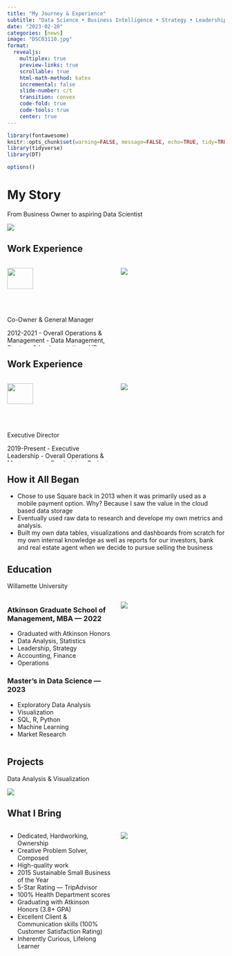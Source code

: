 ```yaml
---
title: "My Journey & Experience"
subtitle: "Data Science • Business Intelligence • Strategy • Leadership"
date: "2023-02-20"
categories: [news]
image: "DSC03110.jpg"
format:
  revealjs:
    multiplex: true
    preview-links: true
    scrollable: true
    html-math-method: katex
    incremental: false
    slide-number: c/t
    transition: convex
    code-fold: true
    code-tools: true
    center: true
---
```


<link href="//netdna.bootstrapcdn.com/font-awesome/4.1.0/css/font-awesome.min.css" rel="stylesheet">

```r
library(fontawesome)
knitr::opts_chunk$set(warning=FALSE, message=FALSE, echo=TRUE, tidy=TRUE, comment=NA, prompt=FALSE, fig.height=6, fig.width=6.5, fig.retina = 3, dev = 'svg', eval=TRUE)
library(tidyverse)
library(DT)

options()
```

# My Story

From Business Owner to aspiring Data Scientist

![](DSC03110.jpg)

## Work Experience

:::: {.columns}
::: {.column width="50%"}
![](Rafns Logo NEW.png){width=50%}

Co-Owner & General Manager

2012-2021
- Overall Operations & Management
- Data Management, Strategy & Implementation
- HR, Employee Management
- Visual Branding, Marketing & Communications

:::
::: {.column width="50%"}
![](4N7A1525.jpg)

:::
::::

## Work Experience

:::: {.columns}
::: {.column width="50%"}
![](logo-mock-c-dark@1x.png){width=50%}

Executive Director

2019-Present
- Executive Leadership
- Overall Operations & Management
- Fundraising, Budget & Finance
- Public Speaking & Presentations
- Visual Branding & Marketing

:::
::: {.column width="50%"}
![](IMG_6045.png)

:::
::::

## How it All Began

- Chose to use Square back in 2013 when it was primarily used as a mobile payment option. Why? Because I saw the value in the cloud based data storage
- Eventually used raw data to research and develope my own metrics and analysis. 
- Built my own data tables, visualizations and dashboards from scratch for my own internal knowledge as well as reports for our investors, bank and real estate agent when we decide to pursue selling the business


## Education

Willamette University

:::: {.columns}
::: {.column width="50%"}

### Atkinson Graduate School of Management, MBA — 2022
- Graduated with Atkinson Honors
- Data Analysis, Statistics
- Leadership, Strategy
- Accounting, Finance
- Operations

### Master’s in Data Science — 2023
- Exploratory Data Analysis
- Visualization
- SQL, R, Python
- Machine Learning
- Market Research

:::
::: {.column width="50%"}
![](220827-Portraits-9.jpg)

:::
::::

## Projects

Data Analysis & Visualization

![](2022 - MSDS Capstone Highlights GIF.gif)


## What I Bring


:::: {.columns}
::: {.column width="50%"}

- Dedicated, Hardworking, Ownership
- Creative Problem Solver, Composed
- High-quality work
- 2015 Sustainable Small Business of the Year
- 5-Star Rating — TripAdvisor
- 100% Health Department scores
- Graduating with Atkinson Honors (3.8+ GPA)
- Excellent Client & Communication skills (100% Customer Satisfaction Rating)
- Inherently Curious, Lifelong Learner

:::
::: {.column width="50%"}
![](DSC03188.jpg)
:::
::::
